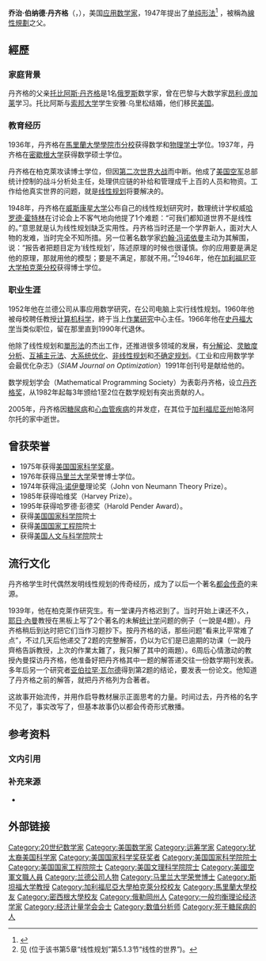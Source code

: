{{Multiple issues|
{{Refimprove |time=2019-10-11}}
{{Rough translation|en:George_Dantzig}}
}}
{{noteTA
|G1=地名
|1=zh:佐治;zh-hans:乔治;zh-hk:佐治;zh-sg:乔治;zh-tw:喬治;zh-cn:乔治
|2=zh-tw:威斯康辛;zh-cn:威斯康星;
|3=zh-tw:作業研究;zh-cn:运筹学;
|4=zh-tw:單形法;zh-cn:单纯形法;
|5=zh-tw:最佳化;zh-cn:优化;
|6=zh-tw:馮·紐曼;zh-cn:冯诺依曼;
}}
{{Infobox scientist
|name              = 乔治·伯纳德·丹齐格
|image             = George B. Dantzig at National Medal of Science Awards Ceremony, 1976.jpg 
|image_size        = 210px
|caption           = 1976年，丹齐格（左）获总统[[杰拉尔德·福特|杰拉尔德·福特]]授予[[美国国家科学奖|美国国家科学奖]]。
|birth_date        = {{birth date|1914|11|8}}
|birth_place       = {{USA-1912}}[[俄勒岡州|俄勒岡州]][[波特蘭_(俄勒岡州)|波特兰市]]
|death_date        = {{death date and age|2005|5|13|1914|11|8}}
|death_place       = {{USA}}[[加利福尼亚州|加利福尼亚州]][[斯坦福|斯坦福]]
|nationality       = {{USA}}
|fields            = [[数学|数学]]<br />[[作業研究|作業研究]] <br />[[计算机科学|计算机科学]]<br />[[统计学|统计学]] 
|workplaces        = 美国空军统计控制办公室（U.S. Air Force Office of Statistical Control）<br />[[兰德公司|兰德公司]]<br />[[加州大学伯克利分校|加州大学伯克利分校]]<br />[[斯坦福大学|斯坦福大学]]
|alma_mater        = [[学士|学士]]：[[马里兰大学帕克分校|马里兰大学]] (1936)<br />[[硕士|硕士]]：[[密歇根大学|密歇根大学]]<br />[[博士|博士]]：[[加州大学伯克利分校|加州大学伯克利分校]] (1946)
|doctoral_advisor  = 
|doctoral_students = 
|notable_students  =
|known_for         = [[线性规划|线性规划]] <br /> [[单纯形法|单纯形法]] <br /> [[丹齐格-瓦尔夫分解法|丹齐格-瓦尔夫分解法]] <br /> 广义线性规划 <br /> 广义上界问题 <br /> [[最大流-最小截定理|最大流-最小截定理]] <br />[[二次规划|二次规划]] <br /> 互补主元算法 <br /> 线性互补问题 <br />[[随机规划|随机规划]]
|awards            = 
|religion          =
|influences        = 
|influenced        = 
|signature         = 
|footnotes         =
}}

'''乔治·伯纳德·丹齐格'''（{{lang-en|George Bernard Dantzig}}，{{bd|1914年|11月8日|2005年|5月13日|Dantzig}}），美国[[应用数学|应用数学家]]，1947年提出了[[单纯形法|单纯形法]]<ref>{{Cite book | last1 = Gass | first1 = Saul I. | chapter = George B. Dantzig | doi = 10.1007/978-1-4419-6281-2_13 | title = Profiles in Operations Research | series = International Series in Operations Research & Management Science | volume = 147 | pages = 217–240 | year = 2011 | isbn = 978-1-4419-6280-5 | pmid =  | pmc = }}</ref> ，被稱為[[線性規劃|線性規劃]]之父。

==經歷==
=== 家庭背景 ===
丹齐格的父亲[[托比阿斯·丹齐格|托比阿斯·丹齐格]]是1名[[俄罗斯|俄罗斯]]数学家，曾在巴黎与大数学家[[昂利·庞加莱|昂利·庞加莱]]学习。托比阿斯与[[索邦大学|索邦大学]]学生安雅·乌里松结婚，他们移民[[美国|美国]]。

=== 教育经历 ===
1936年，丹齐格在[[馬里蘭大學學院市分校|馬里蘭大學學院市分校]]获得数学和[[物理|物理]][[学士|学士]]学位。1937年，丹齐格在[[密歇根大学|密歇根大学]]获得数学硕士学位。

丹齐格在柏克萊攻读博士学位，但因[[第二次世界大战|第二次世界大战]]而中断。他成了[[美国空军|美国空军]]总部统计控制的战斗分析处主任，处理供应链的补给和管理成千上百的人员和物资。工作给他真实世界的问题，就是[[线性规划|线性规划]]将要解决的。

1948年，丹齐格在[[威斯康星大学|威斯康星大学]]公布自己的线性规划研究时，数理统计学权威[[哈罗德·霍特林|哈罗德·霍特林]]在讨论会上不客气地向他提了1个难题：“可我们都知道世界不是线性的。”意思就是认为线性规划缺乏实用性。丹齐格当时还是一个学界新人，面对大人物的发难，当时完全不知所措。另一位著名数学家[[John_von_Neumann|约翰·冯诺依曼]]主动为其解围，说：“报告者把题目定为‘线性规划’，陈述原理的时候也很谨慎。你的应用要是满足他的原理，那就用他的模型；要是不满足，那就不用。”<ref>见{{harvnb|Cook|2013|p=110-111}} (位于该书第5章“线性规划”第5.1.3节“线性的世界”)。</ref>1946年，他在[[加利福尼亚大学柏克萊分校|加利福尼亚大学柏克萊分校]]获得博士学位。

=== 职业生涯 ===
1952年他在兰德公司从事应用数学研究，在公司电脑上实行线性规划。1960年他被母校聘任教授[[计算机科学|计算机科学]]，終于当上[[作業研究|作業研究]]中心主任。1966年他在[[史丹福大学|史丹福大学]]当类似职位，留在那里直到1990年代退休。

他除了线性规划和[[單形法|單形法]]的杰出工作，还推进很多领域的发展，有[[分解论|分解论]]、[[灵敏度分析|灵敏度分析]]、[[互補主元法|互補主元法]]、[[大系统优化|大系统优化]]、[[非线性规划|非线性规划]]和[[不确定规划|不确定规划]]。《工业和应用数学学会最优化杂志》（''SIAM Journal on Optimization''）1991年创刊号是献给他的。

数学规划学会（Mathematical Programming Society）为表彰丹齐格，设立[[丹齐格奖|丹齐格奖]]，从1982年起每3年颁给1至2位在数学规划有突出贡献的人。

2005年，丹齐格因[[糖尿病|糖尿病]]和[[心血管疾病|心血管疾病]]的并发症，在其位于[[加利福尼亚州|加利福尼亚州]]帕洛阿尔托的家中逝世。

== 曾获荣誉 ==
* 1975年获得[[美国国家科学奖章|美国国家科学奖章]]。
* 1976年获得[[马里兰大学|马里兰大学]]荣誉博士学位。
* 1974年获得[[冯·诺伊曼|冯·诺伊曼]]理论奖（John von Neumann Theory Prize）。
* 1985年获得哈维奖（Harvey Prize）。
* 1995年获得哈罗德·彭德奖（Harold Pender Award）。
* 获得[[美国国家科学院|美国国家科学院]]院士
* 获得[[美国国家工程院|美国国家工程院]]院士
* 获得[[美国人文与科学院|美国人文与科学院]]院士

== 流行文化 ==
丹齐格学生时代偶然发明线性规划的传奇经历，成为了以后一个著名[[都会传奇|都会传奇]]的来源。

1939年，他在柏克萊作研究生。有一堂课丹齐格迟到了。当时开始上课还不久，[[耶日·內曼|耶日·內曼]]教授在黑板上写了2个著名的未解[[统计学|统计学]]问题的例子（一說是4題）。丹齐格稍后到达时把它们当作习题抄下。按丹齐格的话，那些问题“看来比平常难了点”，不过几天后他递交了2题的完整解答，仍以为它们是已逾期的功课（一說丹齊格告訴教授，上次的作業太難了，我只解了其中的兩題）。6周后心情激动的教授內曼探访丹齐格，他准备好把丹齐格其中一题的解答递交往一份数学期刊发表。多年后另一个研究者[[亚伯拉罕·瓦尔德|亚伯拉罕·瓦尔德]]得到第2题的结论，要发表一份论文。他知道了丹齐格之前的解答，就把丹齐格列为合著者。

这故事开始流传，并用作启导教材展示正面思考的力量。时间过去，丹齐格的名字不见了，事实改写了，但基本故事仍以都会传奇形式散播。

== 参考资料 ==
=== 文内引用 ===
{{reflist}}

=== 补充来源 ===
* {{cite book |title=''In Pursuit of the Traveling Salesman: Mathematics at the Limits of Computation'' |trans_title=迷茫的旅行商：一个无处不在的计算机算法问题 |author=William J. Cook |editor1=李瑛 (责任编辑) |editor2=岳新欢 (执行编辑) |others=隋春宁 (汉译者) |publisher=[[人民邮电出版社|人民邮电出版社]] |location=中国[[北京市|北京市]]崇文区夕照寺街14号 |edition=1 |isbn=978-7-115-32773-4 |ref={{harvid|Cook|2013}} |language=zh-cn |year=2013}}

== 外部链接 ==

{{Winners of the National Medal of Science}}
{{Authority control}}

{{DEFAULTSORT:Dantzig, George Bernard}}
[[Category:20世纪数学家|Category:20世纪数学家]]
[[Category:美国数学家|Category:美国数学家]]
[[Category:运筹学家|Category:运筹学家]]
[[Category:犹太裔美国科学家|Category:犹太裔美国科学家]]
[[Category:美国国家科学奖获奖者|Category:美国国家科学奖获奖者]]
[[Category:美国国家科学院院士|Category:美国国家科学院院士]]
[[Category:美国国家工程院院士|Category:美国国家工程院院士]]
[[Category:美国文理科学院院士|Category:美国文理科学院院士]]
[[Category:美國空軍文職人員|Category:美國空軍文職人員]]
[[Category:兰德公司人物|Category:兰德公司人物]]
[[Category:马里兰大学荣誉博士|Category:马里兰大学荣誉博士]]
[[Category:斯坦福大学教授|Category:斯坦福大学教授]]
[[Category:加利福尼亞大學柏克萊分校校友|Category:加利福尼亞大學柏克萊分校校友]]
[[Category:馬里蘭大學校友|Category:馬里蘭大學校友]]
[[Category:密西根大學校友|Category:密西根大學校友]]
[[Category:俄勒岡州人|Category:俄勒岡州人]]
[[Category:一般均衡理论经济学家|Category:一般均衡理论经济学家]]
[[Category:经济计量学会会士|Category:经济计量学会会士]]
[[Category:数值分析师|Category:数值分析师]]
[[Category:死于糖尿病的人|Category:死于糖尿病的人]]